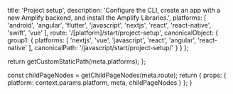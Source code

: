 
  title: 'Project setup',
  description: 'Configure the CLI, create an app with a new Amplify backend, and install the Amplify Libraries.',
  platforms: [
    'android',
    'angular',
    'flutter',
    'javascript',
    'nextjs',
    'react',
    'react-native',
    'swift',
    'vue'
  ],
  route: '/[platform]/start/project-setup',
  canonicalObject: {
    group1: {
      platforms: [
        'nextjs',
        'vue',
        'javascript',
        'react',
        'angular',
        'react-native'
      ],
      canonicalPath: '/javascript/start/project-setup/'
    }
  }
};

  return getCustomStaticPath(meta.platforms);
};

  const childPageNodes = getChildPageNodes(meta.route);
  return {
    props: {
      platform: context.params.platform,
      meta,
      childPageNodes
    }
  };
}

<Overview childPageNodes={props.childPageNodes} />
